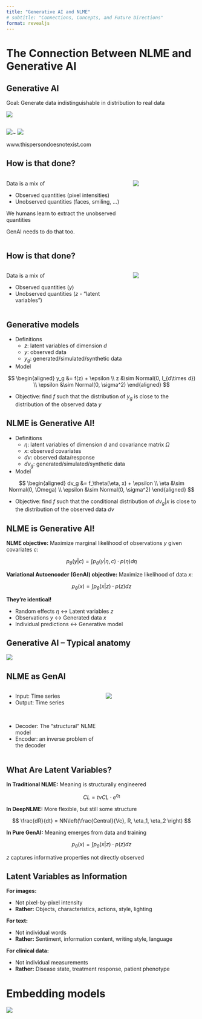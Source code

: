 ```yaml
---
title: "Generative AI and NLME"
# subtitle: "Connections, Concepts, and Future Directions"
format: revealjs
---
```


# The Connection Between NLME and Generative AI


## Generative AI
[Goal]{.att}: 
Generate data indistinguishable in distribution to real data


![](images/observed_synthetic_contour.png)

##

![](images/people_1.jpeg)~
![](images/people_2.jpeg)

[www.thispersondoesnotexist.com]{.centering}

## How is that done?

:::: {.columns}

::: {.column width="65%"}
Data is a mix of

- Observed quantities (pixel intensities)
- Unobserved quantities (faces, smiling, ...)
  
We humans learn to extract the unobserved quantities 

GenAI needs to do that too.

:::
::: {.column width="35%"}
![](images/people_1.jpeg)
:::
::::

## How is that done?

:::: {.columns}

::: {.column width="65%"}
Data is a mix of

- Observed quantities ([$y$]{.att})
- Unobserved quantities ([$z$]{.att} - "latent variables")
  
:::
::: {.column width="35%"}
![](images/people_1.jpeg)
:::
::::

## Generative models

- Definitions
  - $z$: latent variables of dimension $d$
  - $y$: observed data
  - $y_g$: generated/simulated/synthetic data
- Model

$$
\begin{aligned}
y_g &= f(z) + \epsilon \\
z &\sim Normal(0, I_{d\times d}) \\
\epsilon &\sim Normal(0, \sigma^2)
\end{aligned}
$$

- Objective: find $f$ such that the distribution of $y_g$ is close to the distribution of the observed data $y$

## NLME is Generative AI!

- Definitions
  - $\eta$: latent variables of dimension $d$ and covariance matrix $\Omega$
  - $x$: observed covariates
  - $dv$: observed data/response
  - $dv_g$: generated/simulated/synthetic data
- Model

$$
\begin{aligned}
dv_g &= f_\theta(\eta, x) + \epsilon \\
\eta &\sim Normal(0, \Omega) \\
\epsilon &\sim Normal(0, \sigma^2)
\end{aligned}
$$

- Objective: find $f$ such that the conditional distribution of $dv_g | x$ is close to the distribution of the observed data $dv$
  

## NLME is Generative AI!

**NLME objective:** Maximize marginal likelihood of observations $y$ given covariates $c$:

$$
p_\theta(y | c) = \int p_\theta(y | \eta, c) \cdot p(\eta) d\eta
$$

**Variational Autoencoder (GenAI) objective:** Maximize likelihood of data $x$:

$$
p_\theta(x) = \int p_\theta(x | z) \cdot p(z) dz
$$

<!-- ![](images/vae_tutorial_arxiv.png) -->

**They're identical!**

- Random effects $\eta$ ↔ Latent variables $z$
- Observations $y$ ↔ Generated data $x$ 
- Individual predictions ↔ Generative model

<!-- ![](images/vae_tutorial_eq_1.png) -->
<!-- ![](images/vae_tutorial_eq_2.png) -->

<!-- [Marginal likelihood at the heart of generative AI and NLME!]{.att} -->

## Generative AI -- Typical anatomy

![](images/vae_architecture.png)

## NLME as GenAI

:::: {.columns}
::: {.column width="50%"}
- Input: Time series
- Output: Time series

&nbsp;

- Decoder: The "structural" NLME model
- Encoder: an inverse problem of the decoder
:::
::: {.column width="50%"}
![](images/vae_architecture.png)
:::
::::


## What Are Latent Variables? {.smaller}

**In Traditional NLME:** Meaning is structurally engineered

$$
CL = tvCL \cdot e^{\eta_1}
$$

**In DeepNLME:** More flexible, but still some structure

$$
\frac{dR}{dt} = NN\left(\frac{Central}{Vc}, R, \eta_1, \eta_2 \right)
$$

**In Pure GenAI:** Meaning emerges from data and training

$$
p_\theta(x) = \int p_\theta(x | z) \cdot p(z) dz
$$

$z$ captures informative properties not directly observed

## Latent Variables as Information

**For images:**

- Not pixel-by-pixel intensity
- **Rather:** Objects, characteristics, actions, style, lighting

**For text:**  

- Not individual words
- **Rather:** Sentiment, information content, writing style, language

**For clinical data:**

- Not individual measurements
- **Rather:** Disease state, treatment response, patient phenotype
  
# Embedding models

![](images/vae_encoder.png)
